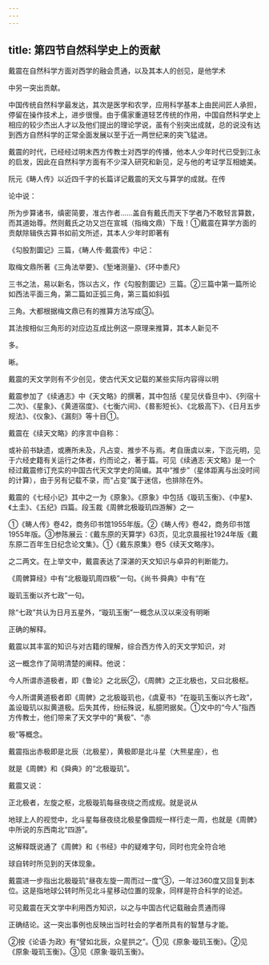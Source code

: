 ```yaml
---
---
---
```

title: 第四节自然科学史上的贡献
---



戴震在自然科学方面对西学的融会贯通，以及其本人的创见，是他学术

中另一突出贡献。

中国传统自然科学最发达，其次是医学和农学，应用科学基本上由民间匠人承担，停留在操作技术上，进步很慢。由于儒家重道轻艺传统的作用，中国自然科学史上相应的较少杰出人才以及他们提出的理论学说，虽有个别突出成就，总的说没有达到西方自然科学的正常全面发展以至于近一两世纪来的突飞猛进。

戴震的时代，已经经过明末西方传教士对西学的传播，他本人少年时代已受到江永的启发，因此在自然科学方面有不少深入研究和新见，足与他的考证学互相媲美。

阮元《畴人传》以近四千字的长篇详记戴震的天文与算学的成就。在传

论中说：

所为步算诸书，缜密简要，准古作者……盖自有戴氏而天下学者乃不敢轻言算数，而其道始尊。然则戴氏之功又岂在宣城（指梅文鼎）下哉！①戴震在算学方面的贡献除辑佚古算书如前文所述，其本人少年时即著有

《勾股割圜记》三篇，《畴人传·戴震传》中记：

取梅文鼎所著《三角法举要》、《堑堵测量》、《环中黍尺》

三书之法，易以新名，饰以古义，作《勾股割圜记》三篇。②三篇中第一篇所论如西法平面三角，第二篇如正弧三角，第三篇如斜弧

三角。大都根据梅文鼎已有的推算方法写成③。

其法按相似三角形的对应边互成比例这一原理来推算，其本人新见不

多。

晰。

戴震的天文学则有不少创见，使古代天文记载的某些实际内容得以明

戴震参加了《续通志》中《天文略》的撰著，其中包括《星见伏昏旦中》、《列宿十二次》、《星象》、《黄道宿度》、《七衡六间》、《晷影短长》、《北极高下》、《日月五步规法》、《仪象》、《漏刻》等十目①。

戴震在《续天文略》的序言中自称：

或补前书缺遗，或赓所未及，凡占变、推步不与焉。考自唐虞以来，下迄元明，见于六经史籍有关运行之体者，约而论之，著于篇。可见《续通志·天文略》是一个经过戴震修订充实的中国古代天文学史的简编。其中“推步”（星体距离与出没时间的计算），由于另有记载不录，而“占变”属于迷信，也排除在外。

戴震的《七经小记》其中之一为《原象》。《原象》中包括《璇玑玉衡》、《中星》、《土圭》、《五纪》四篇。段玉裁《周髀北极璇玑四游解》之一

①《畴人传》卷42，商务印书馆1955年版。②《畴人传》卷42，商务印书馆1955年版。③参陈展云：《戴东原的天算学》63页，见北京晨报社1924年版《戴东原二百年生日纪念论文集》。①《戴东原集》卷5《续天文略序》。

之二两文。在上举文中，戴震表达了深湛的天文知识与卓异的判断能力。

《周髀算经》中有“北极璇玑周四极”一句。《尚书·舜典》中有“在

璇玑玉衡以齐七政”一句。

除“七政”共认为日月五星外，“璇玑玉衡”一概念从汉以来没有明晰

正确的解释。

戴震以其丰富的知识与对古籍的理解，综合西方传入的天文学知识，对

这一概念作了简明清楚的阐释。他说：

今人所谓赤道极者，即《鲁论》之北辰②，《周髀》之正北极也，又曰北极枢。

今人所谓黄道极者即《周髀》之北极璇玑也，《虞夏书》“在璇玑玉衡以齐七政”，盖设璇玑以拟黄道极。后失其传，纷纭殊说，私臆罔据矣。①文中的“今人”指西方传教士，他们带来了天文学中的“黄极”、“赤

极”等概念。

戴震指出赤极即是北辰（北极星），黄极即是北斗星（大熊星座），也

就是《周髀》和《舜典》的“北极璇玑”。

戴震又说：

正北极者，左旋之枢，北极璇玑每昼夜绕之而成规。就是说从

地球上人的视觉中，北斗星每昼夜绕北极星像圆规一样行走一周，也就是《周髀》中所说的东西南北“四游”。

这解释既说通了《周髀》和《书经》中的疑难字句，同时也完全符合地

球自转时所见到的天体现象。

戴震进一步指出北极璇玑“昼夜左旋一周而过一度”③，一年过360度又回复到本位。这是指地球公转时所见北斗星移动位置的现象，同样是符合科学的论述。

可见戴震在天文学中利用西方知识，以之与中国古代记载融会贯通而得

正确结论。这一突出事例也反映出当时社会的学者所具有的智慧与才能。

②按《论语·为政》有“譬如北辰，众星拱之”。①见《原象·璇玑玉衡》。②见《原象·璇玑玉衡》。③见《原象·璇玑玉衡》。
